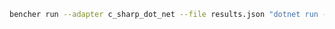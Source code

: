 ```sh
bencher run --adapter c_sharp_dot_net --file results.json "dotnet run --exporters json --filter '*'"
```
